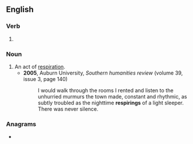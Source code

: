 ==English==

===Verb===
{{head|en|present participle}}

# {{present participle of|respire|lang=en|nocat=1}}

===Noun===
{{en-noun|-|s}}

# An act of [[respiration]].
#* '''2005''', Auburn University, ''Southern humanities review'' (volume 39, issue 3, page 140)
#*: I would walk through the rooms I rented and listen to the unhurried murmurs the town made, constant and rhythmic, as subtly troubled as the nighttime '''respirings''' of a light sleeper. There was never silence.

===Anagrams===
* {{anagrams|en|reprising|springier}}